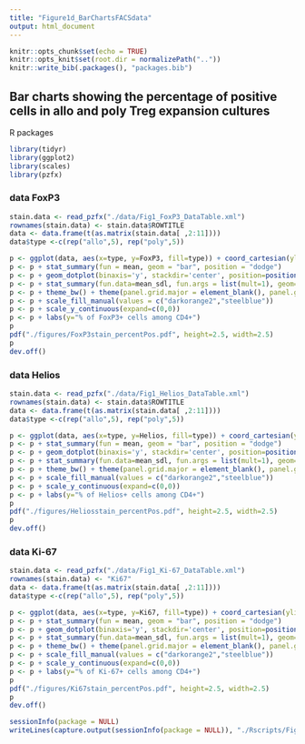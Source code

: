```yaml
---
title: "Figure1d_BarChartsFACSdata"
output: html_document
---
```


```r
knitr::opts_chunk$set(echo = TRUE)
knitr::opts_knit$set(root.dir = normalizePath(".."))
knitr::write_bib(.packages(), "packages.bib")
```

## Bar charts showing the percentage of positive cells in allo and poly Treg expansion cultures

R packages

```r
library(tidyr)
library(ggplot2)
library(scales)
library(pzfx)
```

### data FoxP3

```r
stain.data <- read_pzfx("./data/Fig1_FoxP3_DataTable.xml")
rownames(stain.data) <- stain.data$ROWTITLE
data <- data.frame(t(as.matrix(stain.data[ ,2:11])))
data$type <-c(rep("allo",5), rep("poly",5))

p <- ggplot(data, aes(x=type, y=FoxP3, fill=type)) + coord_cartesian(ylim = c(0,105))
p <- p + stat_summary(fun = mean, geom = "bar", position = "dodge")
p <- p + geom_dotplot(binaxis='y', stackdir='center', position=position_dodge(.9), dotsize=5, stackratio = 1, binwidth=.75) 
p <- p + stat_summary(fun.data=mean_sdl, fun.args = list(mult=1), geom="errorbar", color="black", size=0.5, width = 0.6, , position = "dodge")
p <- p + theme_bw() + theme(panel.grid.major = element_blank(), panel.grid.minor = element_blank()) 
p <- p + scale_fill_manual(values = c("darkorange2","steelblue"))
p <- p + scale_y_continuous(expand=c(0,0))
p <- p + labs(y="% of FoxP3+ cells among CD4+")
p
pdf("./figures/FoxP3stain_percentPos.pdf", height=2.5, width=2.5)
p
dev.off()
```
### data Helios

```r
stain.data <- read_pzfx("./data/Fig1_Helios_DataTable.xml")
rownames(stain.data) <- stain.data$ROWTITLE
data <- data.frame(t(as.matrix(stain.data[ ,2:11])))
data$type <-c(rep("allo",5), rep("poly",5))

p <- ggplot(data, aes(x=type, y=Helios, fill=type)) + coord_cartesian(ylim = c(0,105))
p <- p + stat_summary(fun = mean, geom = "bar", position = "dodge")
p <- p + geom_dotplot(binaxis='y', stackdir='center', position=position_dodge(.9), dotsize=5, stackratio = 1, binwidth=.75) 
p <- p + stat_summary(fun.data=mean_sdl, fun.args = list(mult=1), geom="errorbar", color="black", size=0.5, width = 0.6, , position = "dodge")
p <- p + theme_bw() + theme(panel.grid.major = element_blank(), panel.grid.minor = element_blank()) 
p <- p + scale_fill_manual(values = c("darkorange2","steelblue"))
p <- p + scale_y_continuous(expand=c(0,0))
p <- p + labs(y="% of Helios+ cells among CD4+")
p
pdf("./figures/Heliosstain_percentPos.pdf", height=2.5, width=2.5)
p
dev.off()
```
### data Ki-67

```r
stain.data <- read_pzfx("./data/Fig1_Ki-67_DataTable.xml")
rownames(stain.data) <- "Ki67"
data <- data.frame(t(as.matrix(stain.data[ ,2:11])))
data$type <-c(rep("allo",5), rep("poly",5))

p <- ggplot(data, aes(x=type, y=Ki67, fill=type)) + coord_cartesian(ylim = c(0,105))
p <- p + stat_summary(fun = mean, geom = "bar", position = "dodge")
p <- p + geom_dotplot(binaxis='y', stackdir='center', position=position_dodge(.9), dotsize=5, stackratio = 1, binwidth=.75) 
p <- p + stat_summary(fun.data=mean_sdl, fun.args = list(mult=1), geom="errorbar", color="black", size=0.5, width = 0.6, , position = "dodge")
p <- p + theme_bw() + theme(panel.grid.major = element_blank(), panel.grid.minor = element_blank()) 
p <- p + scale_fill_manual(values = c("darkorange2","steelblue"))
p <- p + scale_y_continuous(expand=c(0,0))
p <- p + labs(y="% of Ki-67+ cells among CD4+")
p
pdf("./figures/Ki67stain_percentPos.pdf", height=2.5, width=2.5)
p
dev.off()
```

```r
sessionInfo(package = NULL)
writeLines(capture.output(sessionInfo(package = NULL)), "./Rscripts/Figure1d_TregFACSstain_SessionInfo.txt")
```



